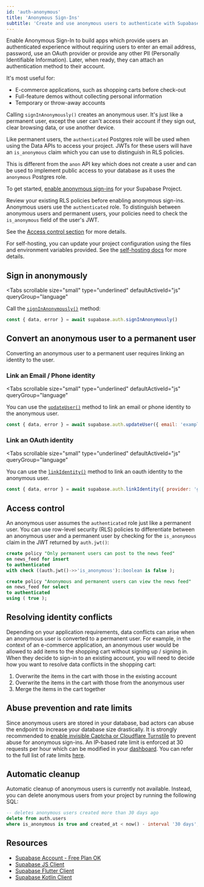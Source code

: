 ```yaml
---
id: 'auth-anonymous'
title: 'Anonymous Sign-Ins'
subtitle: 'Create and use anonymous users to authenticate with Supabase'
---
```


Enable Anonymous Sign-In to build apps which provide users an authenticated experience without requiring users to enter an email address, password, use an OAuth provider or provide any other PII (Personally Identifiable Information). Later, when ready, they can attach an authentication method to their account.

It's most useful for:

- E-commerce applications, such as shopping carts before check-out
- Full-feature demos without collecting personal information
- Temporary or throw-away accounts

<Admonition type="note" label="Anonymous user vs the anon key">

Calling `signInAnonymously()` creates an anonymous user. It's just like a permanent user, except the user can't access their account if they sign out, clear browsing data, or use another device.

Like permanent users, the `authenticated` Postgres role will be used when using the Data APIs to access your project. JWTs for these users will have an `is_anonymous` claim which you can use to distinguish in RLS policies.

This is different from the `anon` API key which does not create a user and can be used to implement public access to your database as it uses the `anonymous` Postgres role.

</Admonition>

To get started, [enable anonymous sign-ins](/dashboard/project/_/auth/providers) for your Supabase Project.

<Admonition type="caution">

Review your existing RLS policies before enabling anonymous sign-ins. Anonymous users use the `authenticated` role. To distinguish between anonymous users and permanent users, your policies need to check the `is_anonymous` field of the user's JWT.

See the [Access control section](#access-control) for more details.

</Admonition>

<Admonition type="note" label="Self hosting and local development">

For self-hosting, you can update your project configuration using the files and environment variables provided. See the [self-hosting docs](/docs/guides/self-hosting#configuration) for more details.

</Admonition>

## Sign in anonymously

<Tabs
  scrollable
  size="small"
  type="underlined"
  defaultActiveId="js"
  queryGroup="language"
>
<TabPanel id="js" label="JavaScript">

Call the [`signInAnonymously()`](/docs/reference/javascript/auth-signinanonymously) method:

```js
const { data, error } = await supabase.auth.signInAnonymously()
```

</TabPanel>
</Tabs>

## Convert an anonymous user to a permanent user

Converting an anonymous user to a permanent user requires linking an identity to the user.

### Link an Email / Phone identity

<Tabs
  scrollable
  size="small"
  type="underlined"
  defaultActiveId="js"
  queryGroup="language"
>
<TabPanel id="js" label="JavaScript">

You can use the [`updateUser()`](/docs/reference/javascript/auth-updateuser) method to link an email or phone identity to the anonymous user.

```js
const { data, error } = await supabase.auth.updateUser({ email: 'example@email.com' })
```

</TabPanel>
</Tabs>

### Link an OAuth identity

<Tabs
  scrollable
  size="small"
  type="underlined"
  defaultActiveId="js"
  queryGroup="language"
>
<TabPanel id="js" label="JavaScript">

You can use the [`linkIdentity()`](/docs/reference/javascript/auth-linkidentity) method to link an oauth identity to the anonymous user.

```js
const { data, error } = await supabase.auth.linkIdentity({ provider: 'google' })
```

</TabPanel>
</Tabs>

## Access control

An anonymous user assumes the `authenticated` role just like a permanent user. You can use row-level security (RLS) policies to differentiate between an anonymous user and a permanent user by checking for the `is_anonymous` claim in the JWT returned by `auth.jwt()`:

```sql
create policy "Only permanent users can post to the news feed"
on news_feed for insert
to authenticated
with check ((auth.jwt()->>'is_anonymous')::boolean is false );

create policy "Anonymous and permanent users can view the news feed"
on news_feed for select
to authenticated
using ( true );
```

## Resolving identity conflicts

Depending on your application requirements, data conflicts can arise when an anonymous user is converted to a permanent user. For example, in the context of an e-commerce application, an anonymous user would be allowed to add items to the shopping cart without signing up / signing in. When they decide to sign-in to an existing account, you will need to decide how you want to resolve data conflicts in the shopping cart:

1. Overwrite the items in the cart with those in the existing account
2. Overwrite the items in the cart with those from the anonymous user
3. Merge the items in the cart together

## Abuse prevention and rate limits

Since anonymous users are stored in your database, bad actors can abuse the endpoint to increase your database size drastically. It is strongly recommended to [enable invisible Captcha or Cloudflare Turnstile](/docs/guides/auth/auth-captcha) to prevent abuse for anonymous sign-ins. An IP-based rate limit is enforced at 30 requests per hour which can be modified in your [dashboard](/dashboard/project/_/auth/rate-limits). You can refer to the full list of rate limits [here](/docs/guides/platform/going-into-prod#rate-limiting-resource-allocation--abuse-prevention).

## Automatic cleanup

Automatic cleanup of anonymous users is currently not available. Instead, you can delete anonymous users from your project by running the following SQL:

```sql
-- deletes anonymous users created more than 30 days ago
delete from auth.users
where is_anonymous is true and created_at < now() - interval '30 days';
```

## Resources

- [Supabase Account - Free Plan OK](https://supabase.com)
- [Supabase JS Client](https://github.com/supabase/supabase-js)
- [Supabase Flutter Client](https://github.com/supabase/supabase-flutter)
- [Supabase Kotlin Client](https://github.com/supabase-community/supabase-kt)
